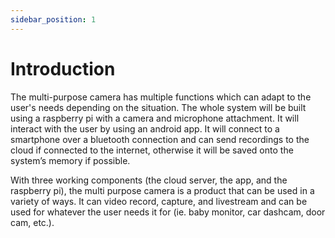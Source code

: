 ```yaml
---
sidebar_position: 1
---
```

# Introduction

The multi-purpose camera has multiple functions which can adapt to the user's needs depending on the situation. The whole system will be built using a raspberry pi with a camera and microphone attachment. It will interact with the user by using an android app. It will connect to a smartphone over a bluetooth connection and can send recordings to the cloud if connected to the internet, otherwise it will be saved onto the system’s memory if possible. 

With three working components (the cloud server, the app, and the raspberry pi), the multi purpose camera is a product that can be used in a variety of ways. It can video record, capture, and livestream and can be used for whatever the user needs it for (ie. baby monitor, car dashcam, door cam, etc.). 